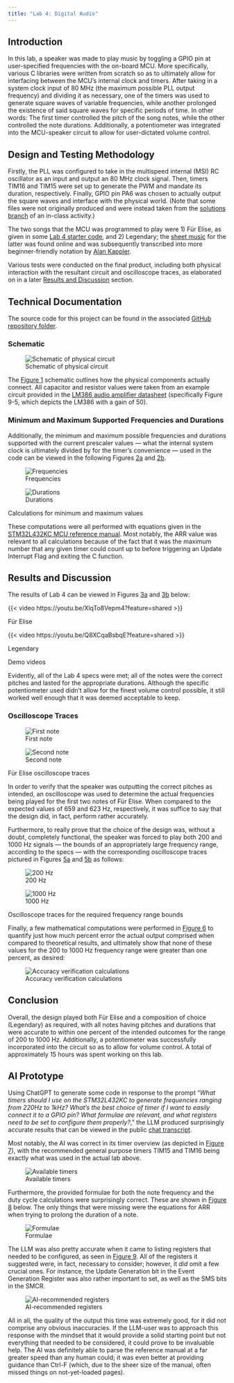 ```yaml
---
title: "Lab 4: Digital Audio"
---
```


## Introduction {#sec-intro}
In this lab, a speaker was made to play music by toggling a GPIO pin at user-specified frequencies with the on-board MCU.
More specifically, various C libraries were written from scratch so as to ultimately allow for interfacing between the MCU's internal clock and timers.
After taking in a system clock input of 80 MHz (the maximum possible PLL output frequency) and dividing it as necessary, one of the timers was used to generate square waves of variable frequencies, while another prolonged the existence of said square waves for specific periods of time.
In other words: The first timer controlled the pitch of the song notes, while the other controlled the note durations.
Additionally, a potentiometer was integrated into the MCU-speaker circuit to allow for user-dictated volume control.

## Design and Testing Methodology
Firstly, the PLL was configured to take in the multispeed internal (MSI) RC oscillator as an input and output an 80 MHz clock signal. 
Then, timers TIM16 and TIM15 were set up to generate the PWM and mandate its duration, respectively.
Finally, GPIO pin PA6 was chosen to actually output the square waves and interface with the physical world.
(Note that some files were not originally produced and were instead taken from the [solutions branch](https://github.com/HMC-E155/tutorial-clock-configuration/tree/solution/lib) of an in-class activity.)

The two songs that the MCU was programmed to play were 1) Für Elise, as given in some [Lab 4 starter code](https://github.com/HMC-E155/hmc-e155/blob/main/lab/lab04/src/lab4_starter.c), and 2) Legendary;
the [sheet music](https://musescore.com/user/50819148/scores/20490730) for the latter was found online and was subsequently transcribed into more beginner-friendly notation by [Alan Kappler](https://www.linkedin.com/in/alan-kappler-5855aa268/).

Various tests were conducted on the final product, including both physical interaction with the resultant circuit and oscilloscope traces, as elaborated on in a later [Results and Discussion](#sec-results-and-discussion) section.

## Technical Documentation
The source code for this project can be found in the associated [GitHub repository folder](https://github.com/qmiyamoto/E155-Labs/tree/main/lab4).

### Schematic
![Schematic of physical circuit](images/lab4_schematic){#fig-schematic}

The [Figure 1](#fig-schematic) schematic outlines how the physical components actually connect.
All capacitor and resistor values were taken from an example circuit provided in the [LM386 audio amplifier datasheet](https://www.ti.com/lit/ds/symlink/lm386.pdf) (specifically Figure 9-5, which depicts the LM386 with a gain of 50).

### Minimum and Maximum Supported Frequencies and Durations
Additionally, the minimum and maximum possible frequencies and durations supported with the current prescaler values — what the internal system clock is ultimately divided by for the timer's convenience — used in the code can be viewed in the following Figures [2a](#fig-min-max-frequency-calculations) and [2b](#fig-min-max-duration-calculations).

::: {#fig-min-max-frequency-duration-calculations layout-ncol=2}
![Frequencies](images/min_max_frequency_calculations.png){#fig-min-max-frequency-calculations .lightbox}

![Durations](images/min_max_duration_calculations.png){#fig-min-max-duration-calculations .lightbox}

Calculations for minimum and maximum values
:::

These computations were all performed with equations given in the [STM32L432KC MCU reference manual](https://hmc-e155.github.io/assets/doc/rm0394-stm32l41xxx42xxx43xxx44xxx45xxx46xxx-advanced-armbased-32bit-mcus-stmicroelectronics.pdf).
Most notably, the ARR value was relevant to all calculations because of the fact that it was the maximum number that any given timer could count up to before triggering an Update Interrupt Flag and exiting the C function.

## Results and Discussion {#sec-results-and-discussion}
The results of Lab 4 can be viewed in Figures [3a](#fig-fur-elise-video) and [3b](#fig-legendary-video) below:

::: {#fig-demo-videos layout-ncol=2}

::: {#fig-fur-elise-video}
{{< video https://youtu.be/XlqTo8Vepm4?feature=shared >}}

Für Elise
:::

::: {#fig-legendary-video}
{{< video https://youtu.be/Q8XCqaBsbqE?feature=shared >}}

Legendary
:::

Demo videos
:::

Evidently, all of the Lab 4 specs were met; all of the notes were the correct pitches and lasted for the appropriate durations.
Although the specific potentiometer used didn't allow for the finest volume control possible, it still worked well enough that it was deemed acceptable to keep.

### Oscilloscope Traces

::: {#fig-first-two-note-oscilloscope-traces layout-ncol=2}
![First note](images/first_fur_elise_note_trace.png){#fig-first-note-trace .lightbox}

![Second note](images/second_fur_elise_note_trace.png){#fig-second-note-trace .lightbox}

Für Elise oscilloscope traces
:::

In order to verify that the speaker was outputting the correct pitches as intended, an oscilloscope was used to determine the actual frequencies being played for the first two notes of Für Elise.
When compared to the expected values of 659 and 623 Hz, respectively, it was suffice to say that the design did, in fact, perform rather accurately.

Furthermore, to really prove that the choice of the design was, without a doubt, completely functional, the speaker was forced to play both 200 and 1000 Hz signals — the bounds of an appropriately large frequency range, according to the specs — with the corresponding oscilloscope traces pictured in Figures [5a](#fig-200-hz-trace) and [5b](#fig-1000-hz-trace) as follows:

::: {#fig-min-max-note-oscilloscope-traces layout-ncol=2}
![200 Hz](images/200_Hz_trace.png){#fig-200-hz-trace .lightbox}

![1000 Hz](images/1000_Hz_trace.png){#fig-1000-hz-trace .lightbox}

Oscilloscope traces for the required frequency range bounds
:::

Finally, a few mathematical computations were performed in [Figure 6](#fig-one-percent-pitch-accuracy-calculations) to quantify just how much percent error the actual output comprised when compared to theoretical results, and ultimately show that none of these values for the 200 to 1000 Hz frequency range were greater than one percent, as desired:

![Accuracy verification calculations](images/pitch_accuracy_calculations.png){#fig-one-percent-pitch-accuracy-calculations}

## Conclusion
Overall, the design played both Für Elise and a composition of choice (Legendary) as required, with all notes having pitches and durations that were accurate to within one percent of the intended outcomes for the range of 200 to 1000 Hz.
Additionally, a potentiometer was successfully incorporated into the circuit so as to allow for volume control.
A total of approximately 15 hours was spent working on this lab.

## AI Prototype
Using ChatGPT to generate some code in response to the prompt "*What timers should I use on the STM32L432KC to generate frequencies ranging from 220Hz to 1kHz? What’s the best choice of timer if I want to easily connect it to a GPIO pin? What formulae are relevant, and what registers need to be set to configure them properly?*," the LLM produced surprisingly accurate results that can be viewed in the public [chat transcript](https://chatgpt.com/share/68dbb7c9-d1b8-800f-9635-6c54cb67fa36).

Most notably, the AI was correct in its timer overview (as depicted in [Figure 7](#fig-ai-prototype-response-1)), with the recommended general purpose timers TIM15 and TIM16 being exactly what was used in the actual lab above.

![Available timers](images/ai_prototype_response_1.png){#fig-ai-prototype-response-1}

Furthermore, the provided formulae for both the note frequency and the duty cycle calculations were surprisingly correct.
These are shown in [Figure 8](#fig-ai-prototype-response-2) below.
The only things that were missing were the equations for ARR when trying to prolong the duration of a note.

![Formulae](images/ai_prototype_response_2.png){#fig-ai-prototype-response-2}

The LLM was also pretty accurate when it came to listing registers that needed to be configured, as seen in [Figure 9](#fig-ai-prototype-response-3).
All of the registers it suggested were, in fact, necessary to consider; however, it *did* omit a few crucial ones.
For instance, the Update Generation bit in the Event Generation Register was also rather important to set, as well as the SMS bits in the SMCR.

![AI-recommended registers](images/ai_prototype_response_3.png){#fig-ai-prototype-response-3}

All in all, the quality of the output this time was extremely good, for it did not comprise any obvious inaccuracies.
If the LLM-user was to approach this response with the mindset that it would provide a solid starting point but not everything that needed to be considered, it could prove to be invaluable help.
The AI was definitely able to parse the reference manual at a far greater speed than any human could; it was even better at providing guidance than Ctrl-F (which, due to the sheer size of the manual, often missed things on not-yet-loaded pages).